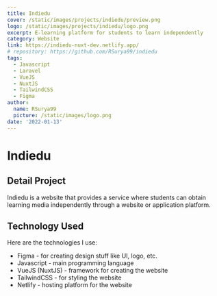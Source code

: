 ```yaml
---
title: Indiedu
cover: /static/images/projects/indiedu/preview.png
logo: /static/images/projects/indiedu/logo.png
excerpt: E-learning platform for students to learn independently
category: Website
link: https://indiedu-nuxt-dev.netlify.app/
# repository: https://github.com/RSurya99/indiedu
tags:
  - Javascript
  - Laravel
  - VueJS
  - NuxtJS
  - TailwindCSS
  - Figma
author:
  name: RSurya99
  picture: /static/images/logo.png
date: '2022-01-13'
---
```


# Indiedu

## Detail Project

Indiedu is a website that provides a service where students can obtain learning media independently through a website or application platform.

## Technology Used

Here are the technologies I use:

- Figma - for creating design stuff like UI, logo, etc.
- Javascript - main programming language
- VueJS (NuxtJS) - framework for creating the website
- TailwindCSS - for styling the website
- Netlify - hosting platform for the website